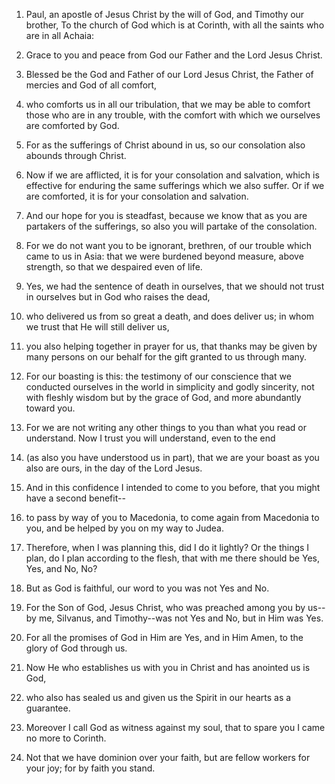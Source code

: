 
1. Paul, an apostle of Jesus Christ by the will of God, and Timothy our brother, To the church of God which is at Corinth, with all the saints who are in all Achaia:

2. Grace to you and peace from God our Father and the Lord Jesus Christ.

3. Blessed be the God and Father of our Lord Jesus Christ, the Father of mercies and God of all comfort,

4. who comforts us in all our tribulation, that we may be able to comfort those who are in any trouble, with the comfort with which we ourselves are comforted by God.

5. For as the sufferings of Christ abound in us, so our consolation also abounds through Christ.

6. Now if we are afflicted, it is for your consolation and salvation, which is effective for enduring the same sufferings which we also suffer. Or if we are comforted, it is for your consolation and salvation.

7. And our hope for you is steadfast, because we know that as you are partakers of the sufferings, so also you will partake of the consolation.

8. For we do not want you to be ignorant, brethren, of our trouble which came to us in Asia: that we were burdened beyond measure, above strength, so that we despaired even of life.

9. Yes, we had the sentence of death in ourselves, that we should not trust in ourselves but in God who raises the dead,

10. who delivered us from so great a death, and does deliver us; in whom we trust that He will still deliver us,

11. you also helping together in prayer for us, that thanks may be given by many persons on our behalf for the gift granted to us through many.

12. For our boasting is this: the testimony of our conscience that we conducted ourselves in the world in simplicity and godly sincerity, not with fleshly wisdom but by the grace of God, and more abundantly toward you.

13. For we are not writing any other things to you than what you read or understand. Now I trust you will understand, even to the end

14. (as also you have understood us in part), that we are your boast as you also are ours, in the day of the Lord Jesus.

15. And in this confidence I intended to come to you before, that you might have a second benefit--

16. to pass by way of you to Macedonia, to come again from Macedonia to you, and be helped by you on my way to Judea.

17. Therefore, when I was planning this, did I do it lightly? Or the things I plan, do I plan according to the flesh, that with me there should be Yes, Yes, and No, No?

18. But as God is faithful, our word to you was not Yes and No.

19. For the Son of God, Jesus Christ, who was preached among you by us--by me, Silvanus, and Timothy--was not Yes and No, but in Him was Yes.

20. For all the promises of God in Him are Yes, and in Him Amen, to the glory of God through us.

21. Now He who establishes us with you in Christ and has anointed us is God,

22. who also has sealed us and given us the Spirit in our hearts as a guarantee.

23. Moreover I call God as witness against my soul, that to spare you I came no more to Corinth.

24. Not that we have dominion over your faith, but are fellow workers for your joy; for by faith you stand.



